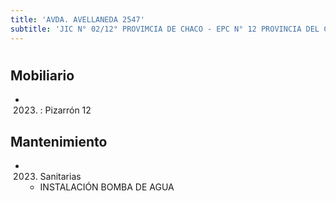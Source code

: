 ```yaml
---
title: 'AVDA. AVELLANEDA 2547'
subtitle: 'JIC N° 02/12° PROVIMCIA DE CHACO - EPC N° 12 PROVINCIA DEL CHACO'
---
```


#


## Mobiliario

*  (2023) : Pizarrón 12 





## Mantenimiento

*  (2023) Sanitarias 
    + INSTALACIÓN BOMBA DE AGUA



